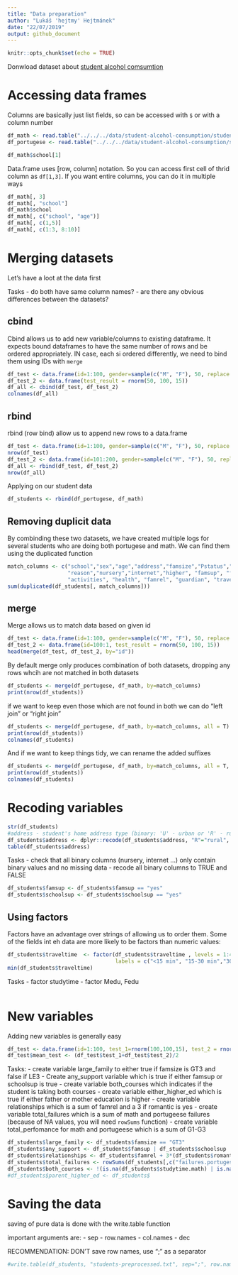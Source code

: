 ```yaml
---
title: "Data preparation"
author: "Lukáš 'hejtmy' Hejtmánek"
date: "22/07/2019"
output: github_document
---
```


```r
knitr::opts_chunk$set(echo = TRUE)
```


Donwload dataset about [student alcohol comsumtion](https://www.kaggle.com/uciml/student-alcohol-consumption/)


# Accessing data frames

Columns are basically just list fields, so can be accessed with `$` or with a column number

```r
df_math <- read.table("../../../data/student-alcohol-consumption/student-mat.csv", sep = ",", header=T, stringsAsFactors = F)
df_portugese <- read.table("../../../data/student-alcohol-consumption/student-por.csv", sep = ",", header=T, stringsAsFactors = F)
```

```r
df_math$school[1]
```

Data.frame uses [row, column] notation. So you can access first cell of thrid column as `df[1,3]`. 
If you want entire columns, you can do it in multiple ways

```r
df_math[, 3]
df_math[, "school"]
df_math$school
df_math[, c("school", "age")]
df_math[, c(1,5)]
df_math[, c(1:3, 8:10)]
```

# Merging datasets


Let's have a loot at the data first

Tasks
- do both have same column names?
- are there any obvious differences between the datasets?

## cbind
Cbind allows us to add new variable/columns to existing dataframe. It expects bound dataframes to have the same number of rows and be ordered appropriately. IN case, each si ordered differently, we need to bind them using IDs with `merge`

```r
df_test <- data.frame(id=1:100, gender=sample(c("M", "F"), 50, replace = T))
df_test_2 <- data.frame(test_result = rnorm(50, 100, 15))
df_all <- cbind(df_test, df_test_2)
colnames(df_all)
```

## rbind
rbind (row bind) allow us to append new rows to a data.frame

```r
df_test <- data.frame(id=1:100, gender=sample(c("M", "F"), 50, replace = T), test_result = rnorm(50, 100, 15))
nrow(df_test)
df_test_2 <- data.frame(id=101:200, gender=sample(c("M", "F"), 50, replace = T), test_result = rnorm(50, 100, 15))
df_all <- rbind(df_test, df_test_2)
nrow(df_all)
```
Applying on our student data

```r
df_students <- rbind(df_portugese, df_math)
```

## Removing duplicit data

By combinding these two datasets, we have created multiple logs for several students who are doing both portugese and math. We can find them using the duplicated function

```r
match_columns <- c("school","sex","age","address","famsize","Pstatus","Medu","Fedu","Mjob","Fjob",
                   "reason","nursery","internet","higher", "famsup", "freetime", "goout", "romantic",
                   "activities", "health", "famrel", "guardian", "traveltime","schoolsup")
sum(duplicated(df_students[, match_columns]))
```

## merge

Merge allows us to match data based on given id

```r
df_test <- data.frame(id=1:100, gender=sample(c("M", "F"), 50, replace = T))
df_test_2 <- data.frame(id=100:1, test_result = rnorm(50, 100, 15))
head(merge(df_test, df_test_2, by="id"))
```

By default merge only produces combination of both datasets, dropping any rows whcih are not matched in both datasets

```r
df_students <- merge(df_portugese, df_math, by=match_columns)
print(nrow(df_students))
```
if we want to keep even those which are not found in both we can do "left join" or "right join"

```r
df_students <- merge(df_portugese, df_math, by=match_columns, all = T)
print(nrow(df_students))
colnames(df_students)
```
And if we want to keep things tidy, we can rename the added suffixes
```r
df_students <- merge(df_portugese, df_math, by=match_columns, all = T, suffixes = c(".portugese", ".math"))
print(nrow(df_students))
colnames(df_students)
```

# Recoding variables
```r
str(df_students)
#address - student's home address type (binary: 'U' - urban or 'R' - rural)
df_students$address <- dplyr::recode(df_students$address, "R"="rural", "U"="urban")
table(df_students$address)
```

Tasks
- check that all binary columns (nursery, internet ...) only contain binary values and no missing data
- recode all binary columns to TRUE and FALSE

```r
df_students$famsup <- df_students$famsup == "yes"
df_students$schoolsup <- df_students$schoolsup == "yes"
```

## Using factors
Factors have an advantage over strings of allowing us to order them. Some of the fields int eh data are more likely to be factors than numeric values:

```r
df_students$traveltime  <- factor(df_students$traveltime , levels = 1:4, 
                                  labels = c("<15 min", "15-30 min","30-60 min",">60 min"), ordered = T)
min(df_students$traveltime)
```

Tasks
- factor studytime
- factor Medu, Fedu

```r

```

# New variables
Adding new variables is generally easy

```r
df_test <- data.frame(id=1:100, test_1=rnorm(100,100,15), test_2 = rnorm(100,100,15))
df_test$mean_test <- (df_test$test_1+df_test$test_2)/2
```

Tasks:
- create variable large_family to either true if famsize is GT3 and false if LE3
- Create any_support variable which is true if either famsup or schoolsup is true
- create variable both_courses which indicates if the student is taking both courses
- create variable either_higher_ed which is true if either father or mother education is higher
- create variable relationships which is a sum of famrel and a 3 if romantic is yes
- create variable total_failures which is a sum of math and portugeese failures (because of NA values, you will need `rowSums` function)
- create variable total_perfomance for math and portugeese which is a sum of G1-G3

```r
df_students$large_family <- df_students$famsize == "GT3"
df_students$any_support <- df_students$famsup | df_students$schoolsup
df_students$relationships <- df_students$famrel + 3*(df_students$romantic == "yes")
df_students$total_failures <- rowSums(df_students[,c("failures.portugese", "failures.math")], na.rm = T)
df_students$both_courses <- !(is.na(df_students$studytime.math) | is.na(df_students$studytime.portugese))
#df_students$parent_higher_ed <- df_students$
```

# Saving the data

saving of pure data is done with the write.table function

important arguments are:
- sep
- row.names
- col.names
- dec

RECOMMENDATION: DON'T save row names, use ";" as a separator

```r
#write.table(df_students, "students-preprocessed.txt", sep=";", row.names = F)
```